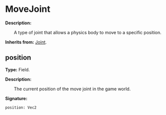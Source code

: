 # MoveJoint

**Description:**

&emsp;&emsp;A type of joint that allows a physics body to move to a specific position.

**Inherits from:** [Joint](/docs/api/Class/Joint).

## position

**Type:** Field.

**Description:**

&emsp;&emsp;The current position of the move joint in the game world.

**Signature:**
```tl
position: Vec2
```